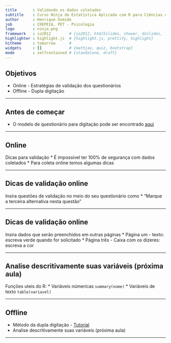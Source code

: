 ```yaml
---
title       : Validando os dados coletados
subtitle    : Curso Ninja de Estatística Aplicada com R para Ciências da Saúde
author      : Henrique Gomide
job         : CREPEIA, PET - Psicologia
logo        : ninja.png
framework   : io2012        # {io2012, html5slides, shower, dzslides, ...}
highlighter : highlight.js  # {highlight.js, prettify, highlight}
hitheme     : tomorrow      # 
widgets     : []            # {mathjax, quiz, bootstrap}
mode        : selfcontained # {standalone, draft}
---
```



## Objetivos

* Online - Estratégias de validação dos questionários
* Offline - Dupla digitação


---

## Antes de começar

* O modelo de questionário para digitação pode ser encontrado [aqui](https://docs.google.com/forms/d/1oSQ97FVmGqkv8hhO8EHDaqYUuNVsN_KgX1EXGXwSy6k/viewform)

---

## Online

Dicas para validação
* É impossível ter 100% de segurança com dados coletados
* Para coleta online temos algumas dicas

---

## Dicas de validação online

Insira questões de validação no meio do seu questionário como
* "Marque a terceira alternativa nesta questão"

---

## Dicas de validação online

Insira dados que serão preenchidos em outras páginas
* Página um - texto: escreva verde quando for solicitado
* Página três - Caixa com os dizeres: escreva a cor

---

## Analise descritivamente suas variáveis (próxima aula)

Funções uteis do R:
* Variáveis númericas `summary(nome)`
* Variáveis de texto `table(variavel)`

---

## Offline

* Método da dupla digitação - [Tutorial](http://youtu.be/JBhoWBFcDMo)
* Analise descritivamente suas variáveis (próxima aula)

---